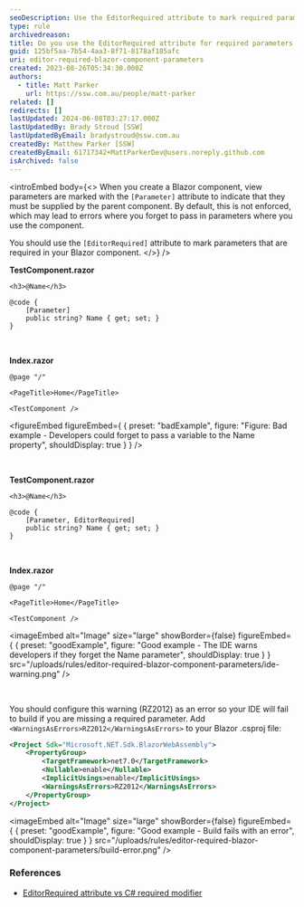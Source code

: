 ```yaml
---
seoDescription: Use the EditorRequired attribute to mark required parameters in Blazor components and ensure developers are notified if they forget to pass in necessary variables.
type: rule
archivedreason:
title: Do you use the EditorRequired attribute for required parameters in Blazor?
guid: 125bf5aa-7b54-4aa3-8f71-8178af185afc
uri: editor-required-blazor-component-parameters
created: 2023-08-26T05:34:30.000Z
authors:
  - title: Matt Parker
    url: https://ssw.com.au/people/matt-parker
related: []
redirects: []
lastUpdated: 2024-06-08T03:27:17.000Z
lastUpdatedBy: Brady Stroud [SSW]
lastUpdatedByEmail: bradystroud@ssw.com.au
createdBy: Matthew Parker [SSW]
createdByEmail: 61717342+MattParkerDev@users.noreply.github.com
isArchived: false
---
```


<introEmbed
  body={<>
When you create a Blazor component, view parameters are marked with the `[Parameter]` attribute to indicate that they must be supplied by the parent component. By default, this is not enforced, which may lead to errors where you forget to pass in parameters where you use the component.

You should use the `[EditorRequired]` attribute to mark parameters that are required in your Blazor component.
  </>}
/>
<br>

**TestComponent.razor**

```razor
<h3>@Name</h3>

@code {
    [Parameter]
    public string? Name { get; set; }
}
```

<br>

**Index.razor**

```razor
@page "/"

<PageTitle>Home</PageTitle>

<TestComponent />
```
<figureEmbed figureEmbed={ {
  preset: "badExample",
  figure: "Figure: Bad example - Developers could forget to pass a variable to the Name property",
  shouldDisplay: true
} } />


<br>

**TestComponent.razor**

```razor
<h3>@Name</h3>

@code {
    [Parameter, EditorRequired]
    public string? Name { get; set; }
}
```

<br>

**Index.razor**

```razor
@page "/"

<PageTitle>Home</PageTitle>

<TestComponent />
```
<imageEmbed
  alt="Image"
  size="large"
  showBorder={false}
  figureEmbed={ {
    preset: "goodExample",
    figure: "Good example - The IDE warns developers if they forget the Name parameter",
    shouldDisplay: true
  } }
  src="/uploads/rules/editor-required-blazor-component-parameters/ide-warning.png"
/>

<br>

You should configure this warning (RZ2012) as an error so your IDE will fail to build if you are missing a required parameter. Add `<WarningsAsErrors>RZ2012</WarningsAsErrors>` to your Blazor .csproj file:

```xml
<Project Sdk="Microsoft.NET.Sdk.BlazorWebAssembly">
	<PropertyGroup>
		<TargetFramework>net7.0</TargetFramework>
		<Nullable>enable</Nullable>
		<ImplicitUsings>enable</ImplicitUsings>
		<WarningsAsErrors>RZ2012</WarningsAsErrors>
	</PropertyGroup>
</Project>
```
<imageEmbed
  alt="Image"
  size="large"
  showBorder={false}
  figureEmbed={ {
    preset: "goodExample",
    figure: "Good example - Build fails with an error",
    shouldDisplay: true
  } }
  src="/uploads/rules/editor-required-blazor-component-parameters/build-error.png"
/>

### References

- [EditorRequired attribute vs C# required modifier](https://github.com/dotnet/aspnetcore/issues/44974)
